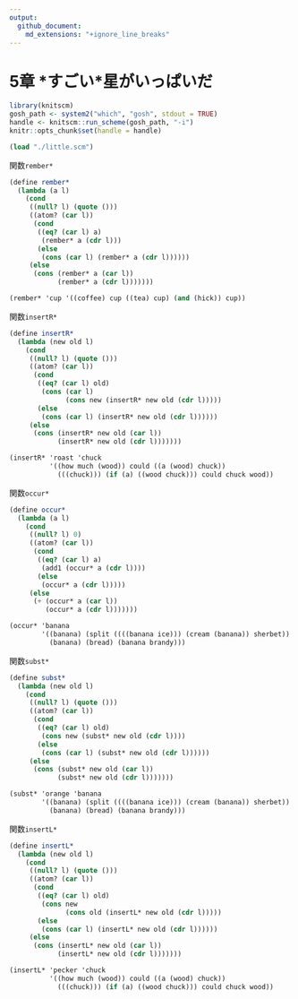 ```yaml
---
output:
  github_document:
    md_extensions: "+ignore_line_breaks"
---
```


# 5章 \*すごい\*星がいっぱいだ

```r
library(knitscm)
gosh_path <- system2("which", "gosh", stdout = TRUE)
handle <- knitscm::run_scheme(gosh_path, "-i")
knitr::opts_chunk$set(handle = handle)
```

```scm
(load "./little.scm")
```

関数`rember*`

```scm
(define rember*
  (lambda (a l)
    (cond
     ((null? l) (quote ()))
     ((atom? (car l))
      (cond
       ((eq? (car l) a)
        (rember* a (cdr l)))
       (else
        (cons (car l) (rember* a (cdr l))))))
     (else
      (cons (rember* a (car l))
            (rember* a (cdr l)))))))
```

```scm
(rember* 'cup '((coffee) cup ((tea) cup) (and (hick)) cup))
```

関数`insertR*`

```scm
(define insertR*
  (lambda (new old l)
    (cond
     ((null? l) (quote ()))
     ((atom? (car l))
      (cond
       ((eq? (car l) old)
        (cons (car l)
              (cons new (insertR* new old (cdr l)))))
       (else
        (cons (car l) (insertR* new old (cdr l))))))
     (else
      (cons (insertR* new old (car l))
            (insertR* new old (cdr l)))))))
```

```scm
(insertR* 'roast 'chuck
          '((how much (wood)) could ((a (wood) chuck))
            (((chuck))) (if (a) ((wood chuck))) could chuck wood))
```

関数`occur*`

```scm
(define occur*
  (lambda (a l)
    (cond
     ((null? l) 0)
     ((atom? (car l))
      (cond
       ((eq? (car l) a)
        (add1 (occur* a (cdr l))))
       (else
        (occur* a (cdr l)))))
     (else
      (+ (occur* a (car l))
         (occur* a (cdr l)))))))
```

```scm
(occur* 'banana
        '((banana) (split ((((banana ice))) (cream (banana)) sherbet))
          (banana) (bread) (banana brandy)))
```

関数`subst*`

```scm
(define subst*
  (lambda (new old l)
    (cond
     ((null? l) (quote ()))
     ((atom? (car l))
      (cond
       ((eq? (car l) old)
        (cons new (subst* new old (cdr l))))
       (else
        (cons (car l) (subst* new old (cdr l))))))
     (else
      (cons (subst* new old (car l))
            (subst* new old (cdr l)))))))
```

```scm
(subst* 'orange 'banana
        '((banana) (split ((((banana ice))) (cream (banana)) sherbet))
          (banana) (bread) (banana brandy)))
```

関数`insertL*`

```scm
(define insertL*
  (lambda (new old l)
    (cond
     ((null? l) (quote ()))
     ((atom? (car l))
      (cond
       ((eq? (car l) old)
        (cons new
              (cons old (insertL* new old (cdr l)))))
       (else
        (cons (car l) (insertL* new old (cdr l))))))
     (else
      (cons (insertL* new old (car l))
            (insertL* new old (cdr l)))))))
```

```scm
(insertL* 'pecker 'chuck
          '((how much (wood)) could ((a (wood) chuck))
            (((chuck))) (if (a) ((wood chuck))) could chuck wood))
```
